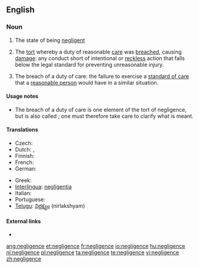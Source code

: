 ==English==

===Noun===
{{en-noun|-}}

# The state of being [[negligent]]
# {{legal}} {{singulare tantum}} The [[tort]] whereby a duty of reasonable [[care]] was [[breach]]ed, causing [[damage]]: any conduct short of intentional or [[reckless]] action that falls below the legal standard for preventing unreasonable injury.
# {{legal}} {{uncountable}} The breach of a duty of care: the failure to exercise a [[standard of care]] that a [[reasonable person]] would have in a similar situation.

====Usage notes====
* The breach of a duty of care is one element of the tort of negligence, but is also called {{term||negligence}}; one must therefore take care to clarify what is meant.

====Translations====
{{trans-top|failure to exercise a standard of care (law)}}
* Czech: {{t-|cs|nedbalost|f}}
* Dutch: {{t+|nl|nalatigheid|f}},  {{t|nl|achteloosheid|f}}
* Finnish: {{t-|fi|huolimattomuus}}
* French: {{t-|fr|négligence coupable|f}}
* German: {{t-|de|Fahrlässigkeit|f}}
{{trans-mid}}
* Greek: {{t+|el|αβλεψία|f|tr=avlepsía|sc=Grek}}
* [[Interlingua]]: [[negligentia]]
* Italian: {{t+|it|negligenza|f}}
* Portuguese: {{t+|pt|negligência|f}}
* [[Telugu]]: [[నిర్లక్ష్యం]] (nirlakshyam)
{{trans-bottom}}

====External links====
* {{pedia}}

[[ang:negligence]]
[[et:negligence]]
[[fr:negligence]]
[[io:negligence]]
[[hu:negligence]]
[[nl:negligence]]
[[pl:negligence]]
[[ta:negligence]]
[[te:negligence]]
[[vi:negligence]]
[[zh:negligence]]
